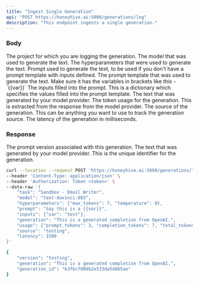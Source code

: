 ```yaml
---
title: "Ingest Single Generation"
api: "POST https://honeyhive.ai:5000/generations/log"
description: "This endpoint ingests a single generation."
---
```


### Body

<ParamField body="task" type="string" required>
    The project for which you are logging the generation.
</ParamField>

<ParamField body="model" type="string" required>
    The model that was used to generate the text.
</ParamField>

<ParamField body="hyperparameters" type="object" required>
    The hyperparameters that were used to generate the text.
</ParamField>

<ParamField body="prompt_template" type="string">
    Prompt used to generate the text, to be used if you don't have a prompt template with inputs defined.
</ParamField>

<ParamField body="prompt_template" type="string">
    The prompt template that was used to generate the text. Make sure it has the variables in brackets like this - `{{var}}`
</ParamField>

<ParamField body="inputs" type="object">
    The inputs filled into the prompt. This is a dictionary which specifies the values filled into the prompt template.
</ParamField>

<ParamField body="generation" type="string" required>
    The text that was generated by your model provider.
</ParamField>

<ParamField body="usage" type="object">
    The token usage for the generation. This is extracted from the response from the model provider.
</ParamField>

<ParamField body="source" type="string">
    The source of the generation. This can be anything you want to use to track the generation source.
</ParamField>

<ParamField body="latency" type="number">
    The latency of the generation in milliseconds.
</ParamField>

### Response

<ResponseField name="version" type="string">
    The prompt version associated with this generation.
</ResponseField>

<ResponseField name="generation" type="string">
    The text that was generated by your model provider.
</ResponseField>

<ResponseField name="generation_id" type="string">
  This is the unique identifier for the generation.
</ResponseField>


<RequestExample>

```bash Example Request
curl --location --request POST 'https://honeyhive.ai:5000/generations/log' \
--header 'Content-Type: application/json' \
--header 'Authorization: Token <token>' \
--data-raw '{
    "task": "Sandbox - Email Writer",
    "model": "text-davinci-003",
    "hyperparameters": {"max_tokens": 7, "temperature": 0},
    "prompt": "Say this is a {{var}}",
    "inputs": {"var": "test"},
    "generation": "This is a generated completion from OpenAI.",
    "usage": {"prompt_tokens": 3, "completion_tokens": 7, "total_tokens": 10}
    "source": "testing",
    "latency": 1500
}'
```

</RequestExample>

<ResponseExample>

```bash Example Response
{
    "version": "testing",
    "generation": "This is a generated completion from OpenAI.",
    "generation_id": "63fbcf009b2e533da5d865ae"
}
```

</ResponseExample>